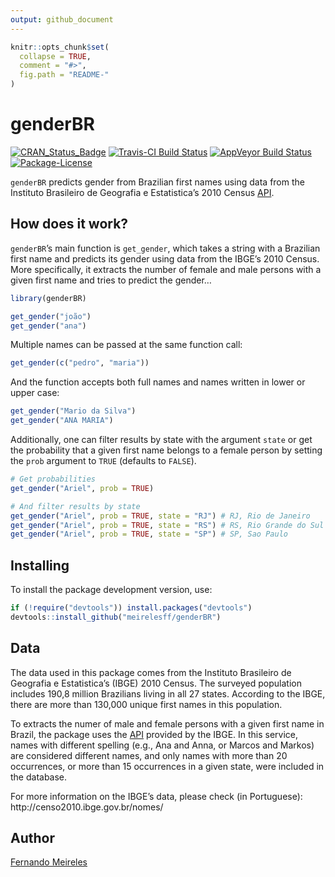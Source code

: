 ```yaml
---
output: github_document
---
```


<!-- README.md is generated from README.Rmd. Please edit that file -->

```r
knitr::opts_chunk$set(
  collapse = TRUE,
  comment = "#>",
  fig.path = "README-"
)
```

# genderBR

[![CRAN_Status_Badge](http://www.r-pkg.org/badges/version/genderBR)](https://cran.r-project.org/package=genderBR)
[![Travis-CI Build Status](https://travis-ci.org/meirelesff/genderBR.svg?branch=master)](https://travis-ci.org/meirelesff/genderBR)
[![AppVeyor Build Status](https://ci.appveyor.com/api/projects/status/github/meirelesff/genderBR?branch=master&svg=true)](https://ci.appveyor.com/project/meirelesff/genderBR)
[![Package-License](https://img.shields.io/badge/license-GPL%20%28%3E=%202%29-brightgreen.svg?style=flat)](http://www.gnu.org/licenses/gpl-2.0.html)

`genderBR` predicts gender from Brazilian first names using data from the Instituto Brasileiro de Geografia e Estatistica's 2010 Census [API](http://censo2010.ibge.gov.br/nomes/).


## How does it work?

`genderBR`'s main function is `get_gender`, which takes a string with a Brazilian first name and predicts its gender using data from the IBGE's 2010 Census. More specifically, it extracts the number of female and male persons with a given first name and tries to predict the gender...

```r
library(genderBR)

get_gender("joão")
get_gender("ana")
```

Multiple names can be passed at the same function call:

```r
get_gender(c("pedro", "maria"))
```

And the function accepts both full names and names written in lower or upper case:

```r
get_gender("Mario da Silva")
get_gender("ANA MARIA")
```

Additionally, one can filter results by state with the argument `state` or get the probability that a given first name belongs to a female person by setting the `prob` argument to `TRUE` (defaults to `FALSE`).

```r
# Get probabilities
get_gender("Ariel", prob = TRUE)

# And filter results by state
get_gender("Ariel", prob = TRUE, state = "RJ") # RJ, Rio de Janeiro
get_gender("Ariel", prob = TRUE, state = "RS") # RS, Rio Grande do Sul
get_gender("Ariel", prob = TRUE, state = "SP") # SP, Sao Paulo
```


## Installing

To install the package development version, use:

```r
if (!require("devtools")) install.packages("devtools")
devtools::install_github("meirelesff/genderBR")
```
    
## Data

The data used in this package comes from the Instituto Brasileiro de Geografia e Estatistica's (IBGE) 2010 Census. The surveyed population includes 190,8 million Brazilians living in all 27 states. According to the IBGE, there are more than 130,000 unique first names in this population.

To extracts the numer of male and female persons with a given first name in Brazil, the package uses the [API](http://censo2010.ibge.gov.br/nomes/) provided by the IBGE. In this service, names with different spelling (e.g., Ana and Anna, or Marcos and Markos) are considered different names, and only names with more than 20 occurrences, or more than 15 occurrences in a given state, were included in the database.

For more information on the IBGE's data, please check (in Portuguese): 
http://censo2010.ibge.gov.br/nomes/

## Author

[Fernando Meireles](http://fmeireles.com)
    
